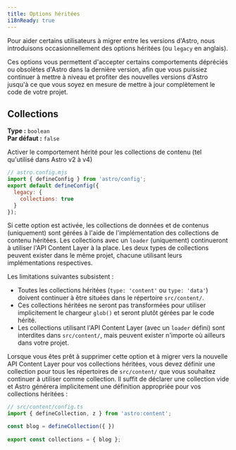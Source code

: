 ```yaml
---
title: Options héritées
i18nReady: true
---
```


Pour aider certains utilisateurs à migrer entre les versions d'Astro, nous introduisons occasionnellement des options héritées (ou `legacy` en anglais).

Ces options vous permettent d'accepter certains comportements dépréciés ou obsolètes d'Astro dans la dernière version, afin que vous puissiez continuer à mettre à niveau et profiter des nouvelles versions d'Astro jusqu'à ce que vous soyez en mesure de mettre à jour complètement le code de votre projet.


## Collections

<p>

**Type :** `boolean`<br />
**Par défaut :** `false`<br />
<Since v="5.0.0" />
</p>

Activer le comportement hérité pour les collections de contenu (tel qu'utilisé dans Astro v2 à v4)

```js
// astro.config.mjs
import { defineConfig } from 'astro/config';
export default defineConfig({
  legacy: {
    collections: true
  }
});
```

Si cette option est activée, les collections de données et de contenus (uniquement) sont gérées à l'aide de l'implémentation des collections de contenu héritées. Les collections avec un `loader` (uniquement) continueront à utiliser l'API Content Layer à la place. Les deux types de collections peuvent exister dans le même projet, chacune utilisant leurs implémentations respectives.
 
Les limitations suivantes subsistent :

- Toutes les collections héritées (`type: 'content'` ou `type: 'data'`) doivent continuer à être situées dans le répertoire `src/content/`.
- Ces collections héritées ne seront pas transformées pour utiliser implicitement le chargeur `glob()` et seront plutôt gérées par le code hérité.
- Les collections utilisant l'API Content Layer (avec un `loader` défini) sont interdites dans `src/content/`, mais peuvent exister n'importe où ailleurs dans votre projet.

Lorsque vous êtes prêt à supprimer cette option et à migrer vers la nouvelle API Content Layer pour vos collections héritées, vous devez définir une collection pour tous les répertoires de `src/content/` que vous souhaitez continuer à utiliser comme collection. Il suffit de déclarer une collection vide et Astro générera implicitement une définition appropriée pour vos collections héritées :
 
```js
// src/content/config.ts
import { defineCollection, z } from 'astro:content';

const blog = defineCollection({ })
 
export const collections = { blog };
```

